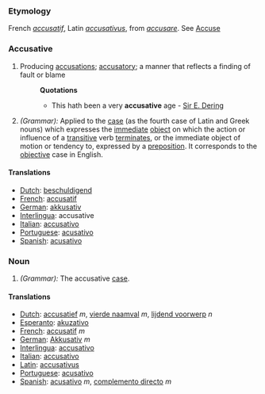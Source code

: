 ===Etymology===
French ''[[accusatif]]'', Latin ''[[accusativus]]'', from ''[[accusare]]''. See [[Accuse]]
===Accusative===
#Producing [[accusations]]; [[accusatory]]; a manner that reflects a finding of fault or blame
#:'''Quotations'''
#:*This hath been a very '''accusative''' age - [[Sir E. Dering]]
#''(Grammar):'' Applied to the [[case]] (as the fourth case of Latin and Greek nouns) which expresses the [[immediate]] [[object]] on which the action or influence of a [[transitive]] verb [[terminates]], or the immediate object of motion or tendency to, expressed by a [[preposition]]. It corresponds to the [[objective]] case in English.
====Translations====
*[[Dutch]]: [[beschuldigend]]
*[[French]]: [[accusatif]]
*[[German]]: [[akkusativ]]
*[[Interlingua]]: accusative
*[[Italian]]: [[accusativo]]
*[[Portuguese]]: [[acusativo]]
*[[Spanish]]: [[acusativo]]

===Noun===
#''(Grammar):'' The accusative [[case]].
====Translations====
*[[Dutch]]: [[accusatief]] ''m'', [[vierde naamval]] ''m'', [[lijdend voorwerp]] ''n''
*[[Esperanto]]: [[akuzativo]]
*[[French]]: [[accusatif]] ''m''
*[[German]]: [[Akkusativ]] ''m''
*[[Interlingua]]: [[accusativo]]
*[[Italian]]: [[accusativo]]
*[[Latin]]: [[accusativus]]
*[[Portuguese]]: [[acusativo]]
*[[Spanish]]: [[acusativo]] ''m'', [[complemento directo]] ''m''